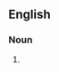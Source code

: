 {{also|trashcans}}

==English==

===Noun===
{{head|en|noun plural form|head=[[trash]] [[can]]s}}

# {{plural of|trash can|lang=en}}